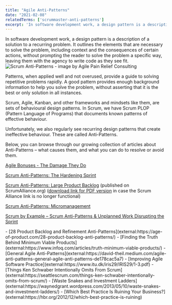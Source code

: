 ```yaml
---
title: "Agile Anti-Patterns"
date: "2021-02-08"
relatedTerms: ['scrummaster-anti-patterns']
excerpt: 'In software development work, a design pattern is a description of a solution to a'
---
```


In software development work, a design pattern is a description of a solution to a recurring problem. It outlines the elements that are necessary to solve the problem, including context and the consequences of certain actions, without prompting the reader to solve the problem a specific way, leaving them with the agency to write code as they see fit.![Scrum Anti-Patterns - image by Agile Pain Relief Consulting](src/content/glossary/anti-patterns/images/APR_Blog-Illustrations_June2019_Anti-Patterns_v5-300x178.jpg)

Patterns, when applied well and not overused, provide a guide to solving repetitive problems rapidly. A good pattern provides enough background information to help you solve the problem, without asserting that it is the best or only solution in all instances.

Scrum, Agile, Kanban, and other frameworks and mindsets like them, are sets of behavioural design patterns. In Scrum, we have Scrum PLOP (Pattern Language of Programs) that documents known patterns of effective behaviour.

Unfortunately, we also regularly see recurring design patterns that create ineffective behaviour. These are called Anti-Patterns.

Below, you can browse through our growing collection of articles about Anti-Patterns – what causes them, and what you can do to resolve or avoid them.

[Agile Bonuses - The Damage They Do](/blog/agile-bonuses-the-damage-they-do)

[Scrum Anti-Patterns: The Hardening Sprint](/blog/antipattern-hardening-sprint)

[Scrum Anti-Patterns: Large Product Backlog](external:https://resources.scrumalliance.org/Article/scrum-anti-patterns-large-product-backlog) (published on ScrumAlliance.org) ([download link for PDF version](external:https://www.dropbox.com/s/hnn9qte2efneyb8/Scrum%20AntiPatterns%20Large%20Product%20Backlog.pdf?dl=0) in case the Scrum Alliance link is no longer functional)

[Scrum Anti-Patterns: Micromanagement](/blog/scrum-anti-patterns-micromanagement)

[Scrum by Example – Scrum Anti-Patterns & Unplanned Work Disrupting the Sprint](/blog/scrum-by-example-scrum-anti-patterns-unplanned-work-disrupting-the-sprint)

<HighlightBox heading="Resource Links" variant="resourceLinks">
- [28 Product Backlog and Refinement Anti-Patterns](external:https://age-of-product.com/28-product-backlog-anti-patterns/)
- [Finding the Truth Behind Minimum Viable Products](external:https://www.infoq.com/articles/truth-minimum-viable-products/)
- [General Agile Anti-Patterns](external:https://david-theil.medium.com/agile-anti-patterns-general-agile-anti-patterns-de178cac5a7)
- [Improving Agile Software Practice](external:https://www.itu.dk/iris29/IRIS29/1-3.pdf)
- [Things Ken Schwaber Intentionally Omits From Scrum](external:https://seattlescrum.com/things-ken-schwaber-intentionally-omits-from-scrum/)
- [Waste Snakes and Investment Ladders](external:https://waynedgrant.wordpress.com/2013/05/10/waste-snakes-and-investment-ladders/)
- [Which Best Practice Is Ruining Your Business?](external:https://hbr.org/2012/12/which-best-practice-is-ruining)
</HighlightBox>
